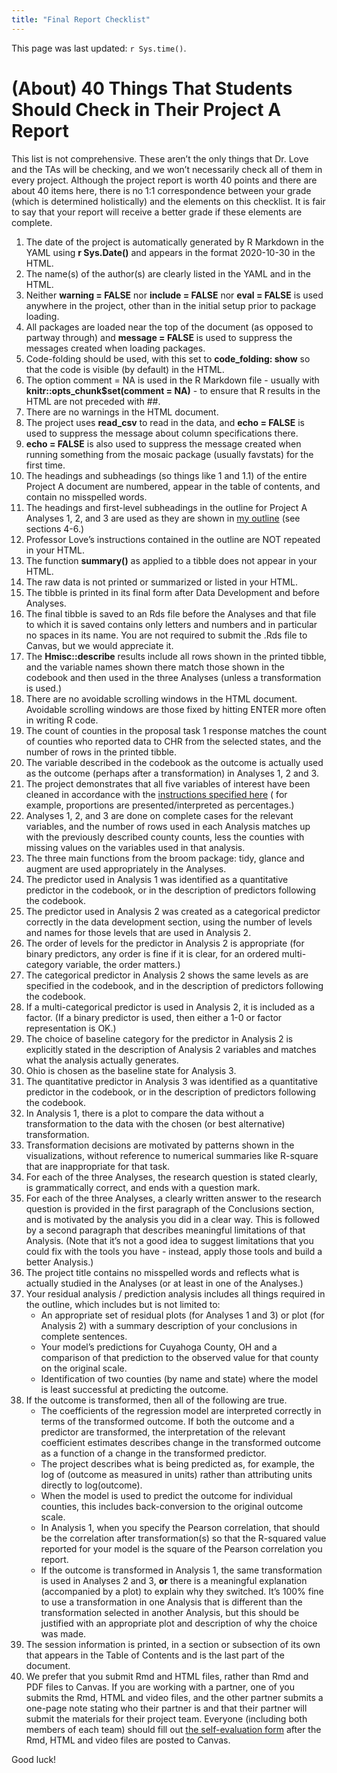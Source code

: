```yaml
---
title: "Final Report Checklist"
---
```


This page was last updated: `r Sys.time()`.

# (About) 40 Things That Students Should Check in Their Project A Report

This list is not comprehensive. These aren't the only things that Dr. Love and the TAs will be checking, and we won't necessarily check all of them in every project. Although the project report is worth 40 points and there are about 40 items here, there is no 1:1 correspondence between your grade (which is determined holistically) and the elements on this checklist. It is fair to say that your report will receive a better grade if these elements are complete.


1. The date of the project is automatically generated by R Markdown in the YAML using **r Sys.Date()** and appears in the format 2020-10-30 in the HTML.
2. The name(s) of the author(s) are clearly listed in the YAML and in the HTML.
3. Neither **warning = FALSE** nor **include = FALSE** nor **eval = FALSE** is used anywhere in the project, other than in the initial setup prior to package loading. 
4. All packages are loaded near the top of the document (as opposed to partway through) and **message = FALSE** is used to suppress the messages created when loading packages.
5. Code-folding should be used, with this set to **code_folding: show** so that the code is visible (by default) in the HTML.
6. The option comment = NA is used in the R Markdown file - usually with **knitr::opts_chunk$set(comment = NA)** - to ensure that R results in the HTML are not preceded with ##.
7. There are no warnings in the HTML document.
8. The project uses **read_csv** to read in the data, and **echo = FALSE** is used to suppress the message about column specifications there.
9. **echo = FALSE** is also used to suppress the message created when running something from the mosaic package (usually favstats) for the first time.
10. The headings and subheadings (so things like 1 and 1.1) of the entire Project A document are numbered, appear in the table of contents, and contain no misspelled words.
11. The headings and first-level subheadings in the outline for Project A Analyses 1, 2, and 3 are used as they are shown in [my outline](examples.html) (see sections 4-6.)
12. Professor Love's instructions contained in the outline are NOT repeated in your HTML.
13. The function **summary()** as applied to a tibble does not appear in your HTML.
14. The raw data is not printed or summarized or listed in your HTML.
15. The tibble is printed in its final form after Data Development and before Analyses.
16. The final tibble is saved to an Rds file before the Analyses and that file to which it is saved contains only letters and numbers and in particular no spaces in its name. You are not required to submit the .Rds file to Canvas, but we would appreciate it.
17. The **Hmisc::describe** results include all rows shown in the printed tibble, and the variable names shown there match those shown in the codebook and then used in the three Analyses (unless a transformation is used.)
18. There are no avoidable scrolling windows in the HTML document. Avoidable scrolling windows are those fixed by hitting ENTER more often in writing R code.
19. The count of counties in the proposal task 1 response matches the count of counties who reported data to CHR from the selected states, and the number of rows in the printed tibble.
20. The variable described in the codebook as the outcome is actually used as the outcome (perhaps after a transformation) in Analyses 1, 2 and 3.
21. The project demonstrates that all five variables of interest have been cleaned in accordance with the [instructions specified here](prop_summary.html) ( for example, proportions are presented/interpreted as percentages.)
22. Analyses 1, 2, and 3 are done on complete cases for the relevant variables, and the number of rows used in each Analysis matches up with the previously described county counts, less the counties with missing values on the variables used in that analysis.
23. The three main functions from the broom package: tidy, glance and augment are used appropriately in the Analyses.
24. The predictor used in Analysis 1 was identified as a quantitative predictor in the codebook, or in the description of predictors following the codebook.
25. The predictor used in Analysis 2 was created as a categorical predictor correctly in the data development section, using the number of levels and names for those levels that are used in Analysis 2.
26. The order of levels for the predictor in Analysis 2 is appropriate (for binary predictors, any order is fine if it is clear, for an ordered multi-category variable, the order matters.)
27. The categorical predictor in Analysis 2 shows the same levels as are specified in the codebook, and in the description of predictors following the codebook.
28. If a multi-categorical predictor is used in Analysis 2, it is included as a factor. (If a binary predictor is used, then either a 1-0 or factor representation is OK.)
29. The choice of baseline category for the predictor in Analysis 2 is explicitly stated in the description of Analysis 2 variables and matches what the analysis actually generates.
30. Ohio is chosen as the baseline state for Analysis 3.
31. The quantitative predictor in Analysis 3 was identified as a quantitative predictor in the codebook, or in the description of predictors following the codebook.
32. In Analysis 1, there is a plot to compare the data without a transformation to the data with the chosen (or best alternative) transformation.
33. Transformation decisions are motivated by patterns shown in the visualizations, without reference to numerical summaries like R-square that are inappropriate for that task. 
34. For each of the three Analyses, the research question is stated clearly, is grammatically correct, and ends with a question mark.
35. For each of the three Analyses, a clearly written answer to the research question is provided in the first paragraph of the Conclusions section, and is motivated by the analysis you did in a clear way. This is followed by a second paragraph that describes meaningful limitations of that Analysis. (Note that it's not a good idea to suggest limitations that you could fix with the tools you have - instead, apply those tools and build a better Analysis.)
36. The project title contains no misspelled words and reflects what is actually studied in the Analyses (or at least in one of the Analyses.)
37. Your residual analysis / prediction analysis includes all things required in the outline, which includes but is not limited to:
    - An appropriate set of residual plots (for Analyses 1 and 3) or plot (for Analysis 2) with a summary description of your conclusions in complete sentences.
    - Your model's predictions for Cuyahoga County, OH and a comparison of that prediction to the observed value for that county on the original scale.
    - Identification of two counties (by name and state) where the model is least successful at predicting the outcome.
38. If the outcome is transformed, then all of the following are true.
    - The coefficients of the regression model are interpreted correctly in terms of the transformed outcome. If both the outcome and a predictor are transformed, the interpretation of the relevant coefficient estimates describes change in the transformed outcome as a function of a change in the transformed predictor.
    - The project describes what is being predicted as, for example, the log of (outcome as measured in units) rather than attributing units directly to log(outcome).
    - When the model is used to predict the outcome for individual counties, this includes back-conversion to the original outcome scale.
    - In Analysis 1, when you specify the Pearson correlation, that should be the correlation after transformation(s) so that the R-squared value reported for your model is the square of the Pearson correlation you report.
    - If the outcome is transformed in Analysis 1, the same transformation is used in Analyses 2 and 3, **or** there is a meaningful explanation (accompanied by a plot) to explain why they switched.  It's 100% fine to use a transformation in one Analysis that is different than the transformation selected in another Analysis, but this should be justified with an appropriate plot and description of why the choice was made.
39. The session information is printed, in a section or subsection of its own that appears in the Table of Contents and is the last part of the document.
40. We prefer that you submit Rmd and HTML files, rather than Rmd and PDF files to Canvas. If you are working with a partner, one of you submits the Rmd, HTML and video files, and the other partner submits a one-page note stating who their partner is and that their partner will submit the materials for their project team. Everyone (including both members of each team) should fill out [the self-evaluation form](http://bit.ly/431-2020-projectA-self-evaluation) after the Rmd, HTML and video files are posted to Canvas.

Good luck!